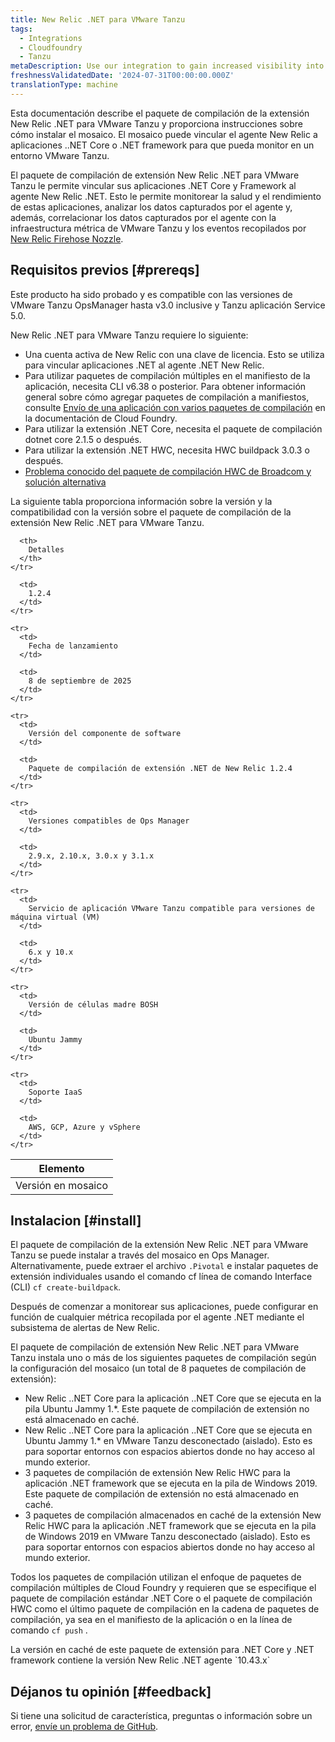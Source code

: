 ```yaml
---
title: New Relic .NET para VMware Tanzu
tags:
  - Integrations
  - Cloudfoundry
  - Tanzu
metaDescription: Use our integration to gain increased visibility into the performance of your VMware Tanzu environment.
freshnessValidatedDate: '2024-07-31T00:00:00.000Z'
translationType: machine
---
```


Esta documentación describe el paquete de compilación de la extensión New Relic .NET para VMware Tanzu y proporciona instrucciones sobre cómo instalar el mosaico. El mosaico puede vincular el agente New Relic a aplicaciones ..NET Core o .NET framework para que pueda monitor en un entorno VMware Tanzu.

El paquete de compilación de extensión New Relic .NET para VMware Tanzu le permite vincular sus aplicaciones .NET Core y Framework al agente New Relic .NET. Esto le permite monitorear la salud y el rendimiento de estas aplicaciones, analizar los datos capturados por el agente y, además, correlacionar los datos capturados por el agente con la infraestructura métrica de VMware Tanzu y los eventos recopilados por [New Relic Firehose Nozzle](https://support.broadcom.com/group/ecx/productdownloads?subfamily=New%20Relic%20Nozzle%20for%20VMware%20Tanzu).

## Requisitos previos [#prereqs]

Este producto ha sido probado y es compatible con las versiones de VMware Tanzu OpsManager hasta v3.0 inclusive y Tanzu aplicación Service 5.0.

New Relic .NET para VMware Tanzu requiere lo siguiente:

* Una cuenta activa de New Relic con una clave de licencia. Esto se utiliza para vincular aplicaciones .NET al agente .NET New Relic.
* Para utilizar paquetes de compilación múltiples en el manifiesto de la aplicación, necesita CLI v6.38 o posterior. Para obtener información general sobre cómo agregar paquetes de compilación a manifiestos, consulte [Envío de una aplicación con varios paquetes de compilación](https://docs.pivotal.io/application-service/buildpacks/use-multiple-buildpacks.html) en la documentación de Cloud Foundry.
* Para utilizar la extensión .NET Core, necesita el paquete de compilación dotnet core 2.1.5 o después.
* Para utilizar la extensión .NET HWC, necesita HWC buildpack 3.0.3 o después.
* [Problema conocido del paquete de compilación HWC de Broadcom y solución alternativa](https://knowledge.broadcom.com/external/article?articleNumber=408736)

La siguiente tabla proporciona información sobre la versión y la compatibilidad con la versión sobre el paquete de compilación de la extensión New Relic .NET para VMware Tanzu.

<table>
  <thead>
    <tr>
      <th>
        Elemento
      </th>

      <th>
        Detalles
      </th>
    </tr>
  </thead>

  <tbody>
    <tr>
      <td>
        Versión en mosaico
      </td>

      <td>
        1.2.4
      </td>
    </tr>

    <tr>
      <td>
        Fecha de lanzamiento
      </td>

      <td>
        8 de septiembre de 2025
      </td>
    </tr>

    <tr>
      <td>
        Versión del componente de software
      </td>

      <td>
        Paquete de compilación de extensión .NET de New Relic 1.2.4
      </td>
    </tr>

    <tr>
      <td>
        Versiones compatibles de Ops Manager
      </td>

      <td>
        2.9.x, 2.10.x, 3.0.x y 3.1.x
      </td>
    </tr>

    <tr>
      <td>
        Servicio de aplicación VMware Tanzu compatible para versiones de máquina virtual (VM)
      </td>

      <td>
        6.x y 10.x
      </td>
    </tr>

    <tr>
      <td>
        Versión de células madre BOSH
      </td>

      <td>
        Ubuntu Jammy
      </td>
    </tr>

    <tr>
      <td>
        Soporte IaaS
      </td>

      <td>
        AWS, GCP, Azure y vSphere
      </td>
    </tr>
  </tbody>
</table>

## Instalacion [#install]

El paquete de compilación de la extensión New Relic .NET para VMware Tanzu se puede instalar a través del mosaico en Ops Manager. Alternativamente, puede extraer el archivo `.Pivotal` e instalar paquetes de extensión individuales usando el comando cf línea de comando Interface (CLI) `cf create-buildpack`.

Después de comenzar a monitorear sus aplicaciones, puede configurar <InlinePopover type="alerts" />en función de cualquier métrica recopilada por el agente .NET mediante el subsistema de alertas de New Relic.

El paquete de compilación de extensión New Relic .NET para VMware Tanzu instala uno o más de los siguientes paquetes de compilación según la configuración del mosaico (un total de 8 paquetes de compilación de extensión):

* New Relic ..NET Core para la aplicación ..NET Core que se ejecuta en la pila Ubuntu Jammy 1.\*. Este paquete de compilación de extensión no está almacenado en caché.
* New Relic ..NET Core para la aplicación ..NET Core que se ejecuta en Ubuntu Jammy 1.\* en VMware Tanzu desconectado (aislado). Esto es para soportar entornos con espacios abiertos donde no hay acceso al mundo exterior.
* 3 paquetes de compilación de extensión New Relic HWC para la aplicación .NET framework que se ejecuta en la pila de Windows 2019. Este paquete de compilación de extensión no está almacenado en caché.
* 3 paquetes de compilación almacenados en caché de la extensión New Relic HWC para la aplicación .NET framework que se ejecuta en la pila de Windows 2019 en VMware Tanzu desconectado (aislado). Esto es para soportar entornos con espacios abiertos donde no hay acceso al mundo exterior.

Todos los paquetes de compilación utilizan el enfoque de paquetes de compilación múltiples de Cloud Foundry y requieren que se especifique el paquete de compilación estándar .NET Core o el paquete de compilación HWC como el último paquete de compilación en la cadena de paquetes de compilación, ya sea en el manifiesto de la aplicación o en la línea de comando `cf push` .

<Callout variant="important">
  La versión en caché de este paquete de extensión para .NET Core y .NET framework contiene la versión New Relic .NET agente `10.43.x`
</Callout>

## Déjanos tu opinión [#feedback]

Si tiene una solicitud de característica, preguntas o información sobre un error, [envíe un problema de GitHub](https://github.com/newrelic/newrelic-dotnet-buildpack-tile/issues).